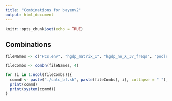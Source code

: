 ```yaml
---
title: "Combinations for bayenv2"
output: html_document
---
```


```r
knitr::opts_chunk$set(echo = TRUE)
```

## Combinations

```r
fileNames <- c("PCs.env", "hgdp_matrix_1", "hgdp_no_X_37_freqs", "pooled_snps.txt", "rs316", "samplesize.txt")

fileCombs <- combn(fileNames, 4)

for (i in 1:ncol(fileCombs)){
  commd <- paste("./calc_bf.sh", paste(fileCombs[, i], collapse = " "), "100000 100000")
  print(commd)
  print(system(commd))
}
```
